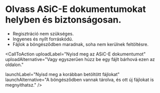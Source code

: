 # Olvass ASiC-E dokumentumokat helyben és biztonságosan.

* Regisztráció nem szükséges.
* Ingyenes és nyílt forráskódú.
* Fájlok a böngésződben maradnak, soha nem kerülnek feltöltésre.

<CallToAction
  uploadLabel="Nyisd meg az ASiC-E dokumentumot"
  uploadAlternative="Vagy egyszerűen húzz be egy fájlt bárhová ezen az oldalon."

  launchLabel="Nyisd meg a korábban betöltött fájlokat"
  launchAlternative="A böngésződben vannak tárolva, és ott új fájlokat is megnyithatsz."
/>
